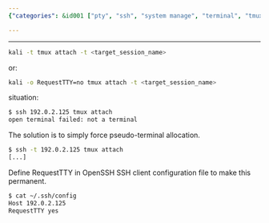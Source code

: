 ```yaml
---
{"categories": &id001 ["pty", "ssh", "system manage", "terminal", "tmux"], "category": "Error Resolution", "date": "2022-08-13 06:09:37", "description": "This article discusses two different approaches to fixing the 'not a terminal' error when attaching to a tmux session. Comment A offers alternative command options specific to Kali Linux, while Comment B provides instructions on how to configure the OpenSSH SSH client for pseudo-terminal allocation.", "tags": *id001, "title": "force pty allocation when spinning up tmux over ssh"}

---
```


------

```bash
kali -t tmux attach -t <target_session_name>

```

or:

```bash
kali -o RequestTTY=no tmux attach -t <target_session_name>

```

situation:

```bash
$ ssh 192.0.2.125 tmux attach
open terminal failed: not a terminal

```

The solution is to simply force pseudo-terminal allocation.

```bash
$ ssh -t 192.0.2.125 tmux attach
[...]

```

Define RequestTTY in OpenSSH SSH client configuration file to make this permanent.

```bash
$ cat ~/.ssh/config
Host 192.0.2.125
RequestTTY yes

```

